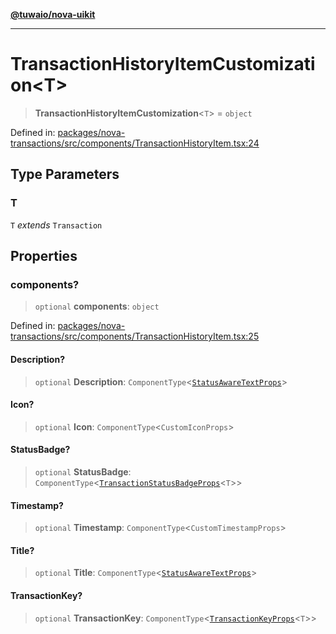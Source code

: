 [**@tuwaio/nova-uikit**](../../../README.md)

***

# TransactionHistoryItemCustomization\<T\>

> **TransactionHistoryItemCustomization**\<`T`\> = `object`

Defined in: [packages/nova-transactions/src/components/TransactionHistoryItem.tsx:24](https://github.com/TuwaIO/nova-uikit/blob/2ae3a349604a64908af94ae1f3372a75a95a5510/packages/nova-transactions/src/components/TransactionHistoryItem.tsx#L24)

## Type Parameters

### T

`T` *extends* `Transaction`

## Properties

### components?

> `optional` **components**: `object`

Defined in: [packages/nova-transactions/src/components/TransactionHistoryItem.tsx:25](https://github.com/TuwaIO/nova-uikit/blob/2ae3a349604a64908af94ae1f3372a75a95a5510/packages/nova-transactions/src/components/TransactionHistoryItem.tsx#L25)

#### Description?

> `optional` **Description**: `ComponentType`\<[`StatusAwareTextProps`](StatusAwareTextProps.md)\>

#### Icon?

> `optional` **Icon**: `ComponentType`\<`CustomIconProps`\>

#### StatusBadge?

> `optional` **StatusBadge**: `ComponentType`\<[`TransactionStatusBadgeProps`](TransactionStatusBadgeProps.md)\<`T`\>\>

#### Timestamp?

> `optional` **Timestamp**: `ComponentType`\<`CustomTimestampProps`\>

#### Title?

> `optional` **Title**: `ComponentType`\<[`StatusAwareTextProps`](StatusAwareTextProps.md)\>

#### TransactionKey?

> `optional` **TransactionKey**: `ComponentType`\<[`TransactionKeyProps`](TransactionKeyProps.md)\<`T`\>\>
